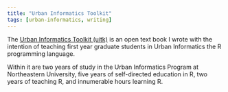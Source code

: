 ```yaml
---
title: "Urban Informatics Toolkit"
tags: [urban-informatics, writing]
---
```


The [Urban Informatics Toolkit (uitk)](https://ui.josiahparry.com/) is an open text book I wrote with the intention of teaching first year graduate students in Urban Informatics the R programming language.

Within it are two years of study in the Urban Informatics Program at Northeastern University, five years of self-directed education in R, two years of teaching R, and innumerable hours learning R.

